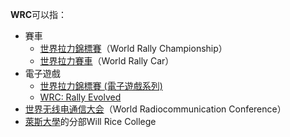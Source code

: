 '''WRC'''可以指：
* 賽車
** [[世界拉力錦標賽|世界拉力錦標賽]]（World Rally Championship）
** [[世界拉力賽車|世界拉力賽車]]（World Rally Car）
* 電子遊戲
** [[世界拉力錦標賽_(電子遊戲系列)|世界拉力錦標賽 (電子遊戲系列)]]
** [[WRC:_Rally_Evolved|WRC: Rally Evolved]]
* [[世界无线电通信大会|世界无线电通信大会]]（World Radiocommunication Conference）
* [[萊斯大學|萊斯大學]]的分部Will Rice College

{{Disambig|Cat=三字拉丁字母缩写消歧义}}